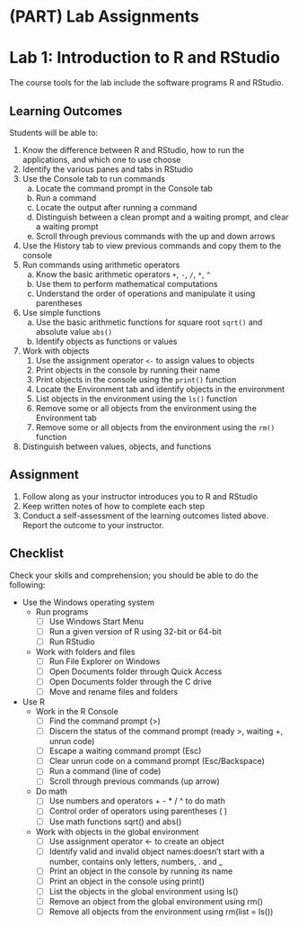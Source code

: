 # (PART) Lab Assignments {.unnumbered}

# Lab 1: Introduction to R and RStudio

The course tools for the lab include the software programs R and RStudio.

## Learning Outcomes

Students will be able to:

1.  Know the difference between R and RStudio, how to run the applications, and which one to use choose
2.  Identify the various panes and tabs in RStudio
3.  Use the Console tab to run commands
    a.  Locate the command prompt in the Console tab
    b.  Run a command
    c.  Locate the output after running a command
    d.  Distinguish between a clean prompt and a waiting prompt, and clear a waiting prompt
    e.  Scroll through previous commands with the up and down arrows
4.  Use the History tab to view previous commands and copy them to the console
5.  Run commands using arithmetic operators
    a.  Know the basic arithmetic operators `+`, `-`, `/`, `*`, `^`
    b.  Use them to perform mathematical computations
    c.  Understand the order of operations and manipulate it using parentheses
6.  Use simple functions
    a.  Use the basic arithmetic functions for square root `sqrt()` and absolute value `abs()`
    b.  Identify objects as functions or values
7.  Work with objects
    1.  Use the assignment operator `<-` to assign values to objects
    2.  Print objects in the console by running their name
    3.  Print objects in the console using the `print()` function
    4.  Locate the Environment tab and identify objects in the environment
    5.  List objects in the environment using the `ls()` function
    6.  Remove some or all objects from the environment using the Environment tab
    7.  Remove some or all objects from the environment using the `rm()` function
8.  Distinguish between values, objects, and functions

## Assignment

1.  Follow along as your instructor introduces you to R and RStudio
2.  Keep written notes of how to complete each step
3.  Conduct a self-assessment of the learning outcomes listed above. Report the outcome to your instructor.

## Checklist

Check your skills and comprehension; you should be able to do the following:

-   Use the Windows operating system
    -   Run programs
        -   [ ] Use Windows Start Menu
        -   [ ] Run a given version of R using 32-bit or 64-bit
        -   [ ] Run RStudio
    -   Work with folders and files
        -   [ ] Run File Explorer on Windows
        -   [ ] Open Documents folder through Quick Access
        -   [ ] Open Documents folder through the C drive
        -   [ ] Move and rename files and folders
-   Use R
    -   Work in the R Console
        -   [ ] Find the command prompt (\>)
        -   [ ] Discern the status of the command prompt (ready \>, waiting +, unrun code)
        -   [ ] Escape a waiting command prompt (Esc)
        -   [ ] Clear unrun code on a command prompt (Esc/Backspace)
        -   [ ] Run a command (line of code)
        -   [ ] Scroll through previous commands (up arrow)
    -   Do math
        -   [ ] Use numbers and operators + - \* / \^ to do math
        -   [ ] Control order of operators using parentheses ( )
        -   [ ] Use math functions sqrt() and abs()
    -   Work with objects in the global environment
        -   [ ] Use assignment operator \<- to create an object
        -   [ ] Identify valid and invalid object names:doesn't start with a number, contains only letters, numbers, . and \_
        -   [ ] Print an object in the console by running its name
        -   [ ] Print an object in the console using print()
        -   [ ] List the objects in the global environment using ls()
        -   [ ] Remove an object from the global environment using rm()
        -   [ ] Remove all objects from the environment using rm(list = ls())
